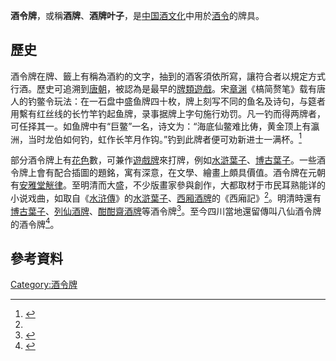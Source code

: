 '''酒令牌'''，或稱'''酒牌'''、'''酒牌叶子'''，是[[中国酒文化|中国酒文化]]中用於[[酒令|酒令]]的牌具。

==歷史==
酒令牌在牌、籤上有稱為酒約的文字，抽到的酒客須依所寫，讓符合者以規定方式行酒。歷史可追溯到[[唐朝|唐朝]]，被認為是最早的[[牌類遊戲|牌類遊戲]]。宋[[章渊|章渊]]《槁简赘笔》载有唐人的钓鳖令玩法：在一石盘中盛鱼牌四十枚，牌上刻写不同的鱼名及诗句，与筵者用繫有红丝线的长竹竿钓起鱼牌，录事据牌上字句施行劝罚。凡一钓而得两牌者，可任择其一。如鱼牌中有“巨鳖”一名，诗文为：“海底仙鳖难比俦，黄金顶上有瀛洲，当时龙伯如何钓，虹作长竿月作钩。”钓到此牌者便可劝新进士一满杯。<ref name="中国古代酒令">{{cite book |author=刘初棠 |title=《中国古代酒令》 |date=1993-03|publisher=上海人民出版社|location=中國 |language=zh-hans|isbn=9787208013926}}</ref>

部分酒令牌上有[[花色|花色]]數，可兼作[[遊戲牌|遊戲牌]]來打牌，例如[[水滸葉子|水滸葉子]]、[[博古葉子|博古葉子]]。一些酒令牌上會有配合插圖的題銘，寓有深意，在文學、繪畫上頗具價值。酒令牌在元朝有[[安雅堂觥律|安雅堂觥律]]。至明清而大盛，不少版畫家參與創作，大都取材于市民耳熟能详的小说戏曲，如取自《[[水浒傳|水浒傳]]》的[[水滸葉子|水滸葉子]]、[[西厢酒牌|西厢酒牌]]的《西廂記》<ref name="中国古代酒令"></REF>。明清時還有[[博古葉子|博古葉子]]、[[列仙酒牌|列仙酒牌]]、[[酣酣齋酒牌|酣酣齋酒牌]]等酒令牌<ref name="酒牌">{{cite book |author=栾保群 |title=《酒牌》 |date=2005-09|publisher=山东画报出版社 |location=中國 |language=zh-hans |isbn=9787807131618}}</ref>。至今四川當地還留傳叫八仙酒令牌的酒令牌<ref name="四川民俗大典">{{cite book |author=四川省文联组织|title=《四川民俗大典》 |date=9787220074196 |publisher=四川人民出版社 |location=中國 |language=zh-hans |isbn=9787807131618}}</ref>。

==參考資料==
{{reflist}}

{{華夏酒文化}}

[[Category:酒令牌|Category:酒令牌]]
